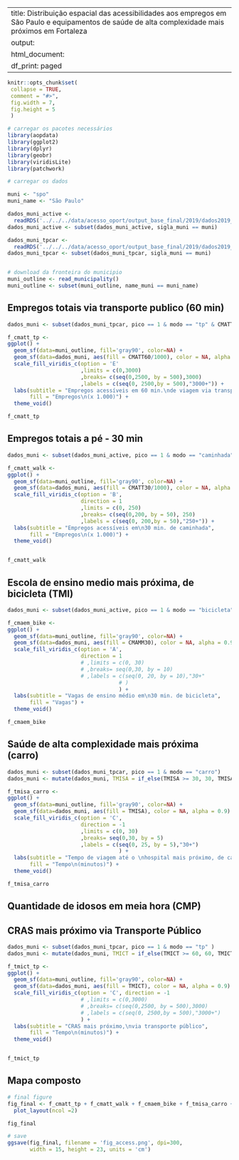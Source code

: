 
---
title: Distribuição espacial das acessibilidades aos empregos em São Paulo e equipamentos de saúde de alta complexidade mais próximos em Fortaleza
output:
  html_document:
    df_print: paged
---
  
```r
knitr::opts_chunk$set(
 collapse = TRUE,
 comment = "#>",
 fig.width = 7,
 fig.height = 5
 )
```


```r
# carregar os pacotes necessários
library(aopdata)
library(ggplot2)
library(dplyr)
library(geobr)
library(viridisLite)
library(patchwork)
```



```r
# carregar os dados

muni <- "spo"
muni_name <- "São Paulo"

dados_muni_active <- 
  readRDS('../../../data/acesso_oport/output_base_final/2019/dados2019_AcessOport_access_active_v1.0.rds')
dados_muni_active <- subset(dados_muni_active, sigla_muni == muni)

dados_muni_tpcar <- 
  readRDS('../../../data/acesso_oport/output_base_final/2019/dados2019_AcessOport_access_tpcar_v1.0.rds')
dados_muni_tpcar <- subset(dados_muni_tpcar, sigla_muni == muni)


# download da fronteira do municipio
muni_outline <- read_municipality()
muni_outline <- subset(muni_outline, name_muni == muni_name)
```


## Empregos totais via transporte publico (60 min)


```r
dados_muni <- subset(dados_muni_tpcar, pico == 1 & modo == "tp" & CMATT60 > 0)

f_cmatt_tp <-
ggplot() +
  geom_sf(data=muni_outline, fill='gray90', color=NA) +
  geom_sf(data=dados_muni, aes(fill = CMATT60/1000), color = NA, alpha = 0.9) +
  scale_fill_viridis_c(option = 'E'
                       ,limits = c(0,3000)
                       ,breaks= c(seq(0,2500, by = 500),3000)
                       ,labels = c(seq(0, 2500,by = 500),"3000+")) +
  labs(subtitle = "Empregos acessíveis em 60 min.\nde viagem via transporte público", 
       fill = "Empregos\n(x 1.000)") +
  theme_void()

f_cmatt_tp
```


## Empregos totais a pé - 30 min

```r
dados_muni <- subset(dados_muni_active, pico == 1 & modo == "caminhada" & CMATT30 > 0)

f_cmatt_walk <-
ggplot() +
  geom_sf(data=muni_outline, fill='gray90', color=NA) +
  geom_sf(data=dados_muni, aes(fill = CMATT30/1000), color = NA, alpha = 0.9) +
  scale_fill_viridis_c(option = 'B', 
                       direction = 1
                       ,limits = c(0, 250)
                       ,breaks= c(seq(0,200, by = 50), 250)
                       ,labels = c(seq(0, 200,by = 50),"250+")) +
  labs(subtitle = "Empregos acessíveis em\n30 min. de caminhada", 
       fill = "Empregos\n(x 1.000)") +
  theme_void()


f_cmatt_walk
```


## Escola de ensino medio mais próxima, de bicicleta (TMI)

```r
dados_muni <- subset(dados_muni_active, pico == 1 & modo == "bicicleta")

f_cmaem_bike <-
ggplot() +
  geom_sf(data=muni_outline, fill='gray90', color=NA) +
  geom_sf(data=dados_muni, aes(fill = CMAMM30), color = NA, alpha = 0.9) +
  scale_fill_viridis_c(option = 'A',
                       direction = 1
                       # ,limits = c(0, 30)
                       # ,breaks= seq(0,30, by = 10)
                       # ,labels = c(seq(0, 20, by = 10),"30+"
                                   # )
                                   ) +
  labs(subtitle = "Vagas de ensino médio em\n30 min. de bicicleta", 
       fill = "Vagas") +
  theme_void()

f_cmaem_bike
```

## Saúde de alta complexidade mais próxima (carro)

```r
dados_muni <- subset(dados_muni_tpcar, pico == 1 & modo == "carro")
dados_muni <- mutate(dados_muni, TMISA = if_else(TMISA >= 30, 30, TMISA))

f_tmisa_carro <-
ggplot() +
  geom_sf(data=muni_outline, fill='gray90', color=NA) +
  geom_sf(data=dados_muni, aes(fill = TMISA), color = NA, alpha = 0.9) +
  scale_fill_viridis_c(option = 'C',
                       direction = -1
                       ,limits = c(0, 30)
                       ,breaks= seq(0,30, by = 5)
                       ,labels = c(seq(0, 25, by = 5),"30+")
                                   ) +
  labs(subtitle = "Tempo de viagem até o \nhospital mais próximo, de carro", 
       fill = "Tempo\n(minutos)") +
  theme_void()

f_tmisa_carro
```


## Quantidade de idosos em meia hora (CMP)




## CRAS mais próximo via Transporte Público 

```r
dados_muni <- subset(dados_muni_tpcar, pico == 1 & modo == "tp" )
dados_muni <- mutate(dados_muni, TMICT = if_else(TMICT >= 60, 60, TMICT))

f_tmict_tp <-
ggplot() +
  geom_sf(data=muni_outline, fill='gray90', color=NA) +
  geom_sf(data=dados_muni, aes(fill = TMICT), color = NA, alpha = 0.9) +
  scale_fill_viridis_c(option = 'C', direction = -1
                       # ,limits = c(0,3000)
                       # ,breaks= c(seq(0,2500, by = 500),3000)
                       # ,labels = c(seq(0, 2500,by = 500),"3000+")
                       ) +
  labs(subtitle = "CRAS mais próximo,\nvia transporte público", 
       fill = "Tempo\n(minutos)") +
  theme_void()


f_tmict_tp
```

## Mapa composto

```r
# final figure
fig_final <- f_cmatt_tp + f_cmatt_walk + f_cmaem_bike + f_tmisa_carro + f_tmict_tp +
  plot_layout(ncol =2)
```


```r
fig_final
```


```r
# save
ggsave(fig_final, filename = 'fig_access.png', dpi=300,
       width = 15, height = 23, units = 'cm')


```






